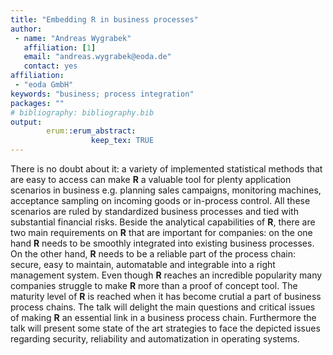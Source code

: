 ```yaml
---
title: "Embedding R in business processes"
author:
 - name: "Andreas Wygrabek"
   affiliation: [1]
   email: "andreas.wygrabek@eoda.de"
   contact: yes
affiliation:
 - "eoda GmbH"
keywords: "business; process integration"
packages: ""
# bibliography: bibliography.bib
output:  
        erum::erum_abstract:
                  keep_tex: TRUE
---
```


There is no doubt about it: a variety of implemented statistical methods
that are easy to access can make **R** a valuable tool for plenty
application scenarios in business e.g. planning sales campaigns,
monitoring machines, acceptance sampling on incoming goods or in-process
control. All these scenarios are ruled by standardized business
processes and tied with substantial financial risks. Beside the
analytical capabilities of **R**, there are two main requirements on **R** that
are important for companies: on the one hand **R** needs to be smoothly
integrated into existing business processes. On the other hand, **R** needs
to be a reliable part of the process chain: secure, easy to maintain,
automatable and integrable into a right management system. Even though **R**
reaches an incredible popularity many companies struggle to make **R** more
than a proof of concept tool. The maturity level of **R** is reached when it
has become crutial a part of business process chains. The talk will
delight the main questions and critical issues of making **R** an essential
link in a business process chain. Furthermore the talk will present some
state of the art strategies to face the depicted issues regarding
security, reliability and automatization in operating systems.

<!--  -->
<!--  -->
<!--  -->
